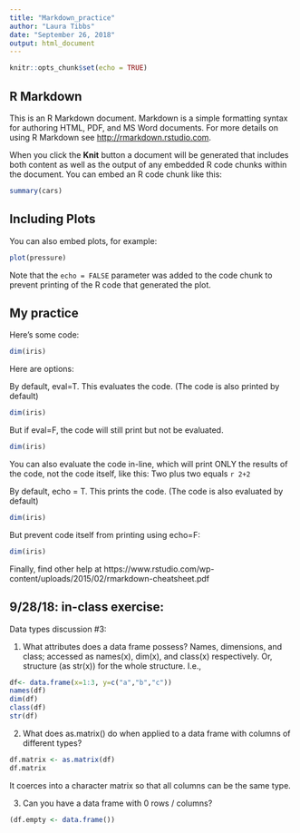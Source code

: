 ```yaml
---
title: "Markdown_practice"
author: "Laura Tibbs"
date: "September 26, 2018"
output: html_document
---
```


```r
knitr::opts_chunk$set(echo = TRUE)
```

## R Markdown

This is an R Markdown document. Markdown is a simple formatting syntax for authoring HTML, PDF, and MS Word documents. For more details on using R Markdown see <http://rmarkdown.rstudio.com>.

When you click the **Knit** button a document will be generated that includes both content as well as the output of any embedded R code chunks within the document. You can embed an R code chunk like this:

```r
summary(cars)
```

## Including Plots

You can also embed plots, for example:

```r
plot(pressure)
```

Note that the `echo = FALSE` parameter was added to the code chunk to prevent printing of the R code that generated the plot.

## My practice

Here's some code:
```r
dim(iris)
```

Here are options:

By default, eval=T. This evaluates the code. (The code is also printed by default)
```r
dim(iris)
```

But if eval=F, the code will still print but not be evaluated.
```r
dim(iris)
```

You can also evaluate the code in-line, which will print ONLY the results of the code, not the code itself, like this:
Two plus two equals `r 2+2`

By default, echo = T. This prints the code. (The code is also evaluated by default)
```r
dim(iris)
```

But prevent code itself from printing using echo=F:
```r
dim(iris)
```

Finally, find other help at https://www.rstudio.com/wp-content/uploads/2015/02/rmarkdown-cheatsheet.pdf

## 9/28/18: in-class exercise:
Data types discussion #3:

1. What attributes does a data frame possess?
Names, dimensions, and class; accessed as names(x), dim(x), and class(x) respectively.
Or, structure (as str(x)) for the whole structure.
I.e., 
```r
df<- data.frame(x=1:3, y=c("a","b","c"))
names(df)
dim(df)
class(df)
str(df)
```

2. What does as.matrix() do when applied to a data frame with columns of different types?

```r
df.matrix <- as.matrix(df)
df.matrix
```
It coerces into a character matrix so that all columns can be the same type.

3. Can you have a data frame with 0 rows / columns?
```r
(df.empty <- data.frame())
```